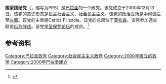 '''国家团结党'''（{{lang-es|Partido País Solidario}}，缩写为PPS）是[[巴拉圭|巴拉圭]]的一个政党。该党成立于2000年12月13日。该党的意识形态是[[民主社会主义|民主社会主义]]、[[社会民主主义|社会民主主义]]。该党的政治立场是[[中间偏左|中间偏左]]至[[左翼|左翼]]。该党的主席是Carlos Filizzola。该党的总部位于[[亚松森|亚松森]]。该党参加选举联盟[[瓜苏阵线|瓜苏阵线]]。该党是[[圣保罗论坛|圣保罗论坛]]的成员。<ref>{{Cite web |url=http://www.fmprc.gov.cn/web/gjhdq_676201/gj_676203/nmz_680924/1206_680950/1206x0_680952/ |title=巴拉圭国家概况 |accessdate=2017-01-16 |archive-date=2017-09-29 |archive-url=https://web.archive.org/web/20170929144053/http://www.fmprc.gov.cn/web/gjhdq_676201/gj_676203/nmz_680924/1206_680950/1206x0_680952/ |dead-url=no }}</ref>

==参考资料==
{{reflist}}
{{巴拉圭政党}}

[[Category:巴拉圭政党|Category:巴拉圭政党]]
[[Category:社会民主主义政党|Category:社会民主主义政党]]
[[Category:2000年建立的政黨|Category:2000年建立的政黨]]
[[Category:2000年巴拉圭建立|Category:2000年巴拉圭建立]]